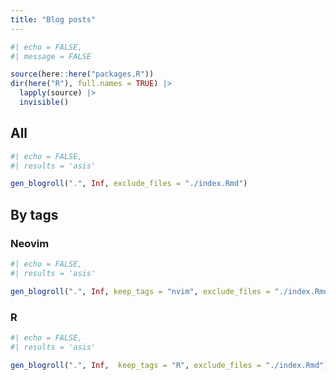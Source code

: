 ```yaml
---
title: "Blog posts"
---
```


```r
#| echo = FALSE,
#| message = FALSE

source(here::here("packages.R"))
dir(here("R"), full.names = TRUE) |>
  lapply(source) |>
  invisible()

```


## All

```r
#| echo = FALSE,
#| results = 'asis'

gen_blogroll(".", Inf, exclude_files = "./index.Rmd")
```

## By tags

### Neovim

```r
#| echo = FALSE,
#| results = 'asis'

gen_blogroll(".", Inf, keep_tags = "nvim", exclude_files = "./index.Rmd")
```

### R

```r
#| echo = FALSE,
#| results = 'asis'

gen_blogroll(".", Inf,  keep_tags = "R", exclude_files = "./index.Rmd")
```
